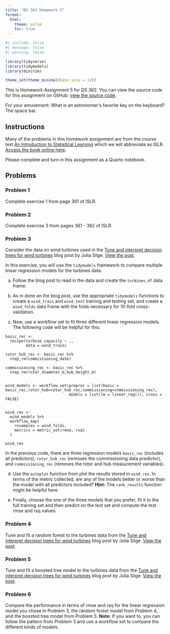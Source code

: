 ```yaml
---
title: "DS 362 Homework 5"
format: 
  html:
    theme: pulse  
    toc: true
---
```


```r
#| include: false
#| message: false
#| warning: false

library(tidyverse)
library(tidymodels)
library(discrim)

theme_set(theme_minimal(base_size = 12))

```

This is Homework Assignment 5 for DS 362. You can view the source code for this assignment on GitHub: [view the source code](https://github.com/jmgraham30/ds_362_assignments/blob/main/homework_05/index.qmd).

For your amusement: What is an astronomer's favorite key on the keyboard? The space bar. 

## Instructions 

Many of the problems in this homework assignment are from the course text [An Introduction to Statistical Learning](https://www.statlearning.com/) which we will abbreviate as ISLR. [Access the book online here](https://hastie.su.domains/ISLR2/ISLRv2_corrected_June_2023.pdf).

Please complete and turn in this assignment as a Quarto notebook. 


## Problems


### Problem 1

Complete exercise 1 from page 361 of ISLR. 

### Problem 2

Complete exercise 3 from pages 361 - 362 of ISLR. 

### Problem 3

Consider the data on wind turbines used in the [Tune and interpret decision trees for wind turbines](https://juliasilge.com/blog/wind-turbine/) blog post by Julia Silge. [View the post](https://juliasilge.com/blog/wind-turbine/).

In this exercise, you will use the `tidymodels` framework to compare multiple linear regression models for the turbines data. 

a. Follow the blog post to read in the data and create the `turbines_df` data frame. 

b. As in done on the blog post, use the appropriate `tidymodels` functions to create a `wind_train` and `wind_test` training and testing set, and create a `wind_folds` data frame with the folds necessary for 10-fold cross-validation. 

c. Now, use a workflow set to fit three different linear regression models. The following code will be helpful for this: 

```
basic_rec <- 
  recipe(turbine_capacity ~ ., 
         data = wind_train)

rotor_hub_rec <- basic_rec %>%
  step_rm(commissioning_date)

commissioning_rec <- basic_rec %>%
  step_rm(rotor_diameter_m,hub_height_m)


wind_models <- workflow_set(preproc = list(basic = basic_rec,rotor_hub=rotor_hub_rec,commissioning=commissioning_rec),
                            models = list(lm = linear_reg()), cross = FALSE)


wind_res <-
  wind_models %>% 
  workflow_map(
    resamples = wind_folds,
    metrics = metric_set(rmse, rsq)
  )
  
wind_res  

```

In the previous code, there are three regression models `basic_rec` (includes all predictors), `rotor_hub_rec` (removes the commissioning data predictor), and `commissioning_rec` (removes the rotor and hub measurement variables).  

d. Use the `autoplot` function from plot the results stored in `wind_res`. In terms of the metric collected, are any of the models better or worse than the model with all predictors included? **Hint:** The `rank_results` function might be helpful here. 

e. Finally, choose the one of the three models that you prefer, fit it to the full training set and then predict on the test set and compute the test rmse and rsq values. 

### Problem 4

Tune and fit a random forest to the turbines data from the [Tune and interpret decision trees for wind turbines](https://juliasilge.com/blog/wind-turbine/) blog post by Julia Silge. [View the post](https://juliasilge.com/blog/wind-turbine/).

### Problem 5

Tune and fit a boosted tree model to the turbines data from the [Tune and interpret decision trees for wind turbines](https://juliasilge.com/blog/wind-turbine/) blog post by Julia Silge. [View the post](https://juliasilge.com/blog/wind-turbine/).

### Problem 6

Compare the performance in terms of rmse and rsq for the linear regression model you chose in Problem 3, the random forest model from Problem 4, and the boosted tree model from Problem 5. **Note:** If you want to, you can follow the pattern from Problem 3 and use a workflow set to compare the different kinds of models.  



